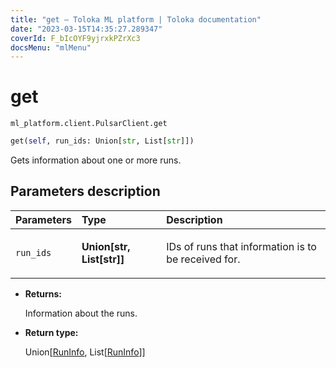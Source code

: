 ```yaml
---
title: "get — Toloka ML platform | Toloka documentation"
date: "2023-03-15T14:35:27.289347"
coverId: F_bIcOYF9yjrxkPZrXc3
docsMenu: "mlMenu"
---
```


# get

`ml_platform.client.PulsarClient.get`

```python
get(self, run_ids: Union[str, List[str]])
```

Gets information about one or more runs.

## Parameters description

| Parameters | Type | Description |
| :----------| :----| :-----------|
`run_ids`|**Union\[str, List\[str\]\]**|<p>IDs of runs that information is to be received for.</p>

* **Returns:**

  Information about the runs.

* **Return type:**

  Union\[[RunInfo](/docs/toloka-ml/reference/ml_platform.core.RunInfo), List\[[RunInfo](/docs/toloka-ml/reference/ml_platform.core.RunInfo)\]\]